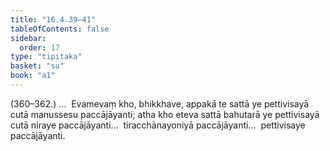 ```yaml
---
title: "16.4.39–41"
tableOfContents: false
sidebar:
  order: 17
type: "tipitaka"
basket: "su"
book: "a1"
---
```



<DynamicBreadcrumb />

<Paragraph type="center" book="a1">
(360–362.)
</Paragraph>

<Paragraph number="435" book="a1">
…  Evamevaṃ kho, bhikkhave, appakā te sattā ye pettivisayā cutā manussesu paccājāyanti; atha kho eteva sattā bahutarā ye pettivisayā cutā niraye paccājāyanti…  tiracchānayoniyā paccājāyanti…  pettivisaye paccājāyanti.
</Paragraph>